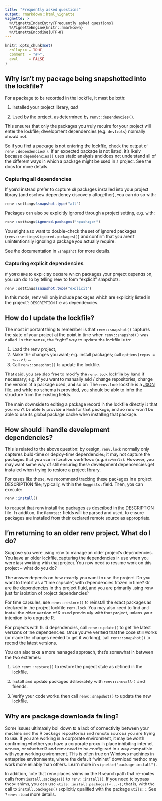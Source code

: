 ---
title: "Frequently asked questions"
output: rmarkdown::html_vignette
vignette: >
  %\VignetteIndexEntry{Frequently asked questions}
  %\VignetteEngine{knitr::rmarkdown}
  %\VignetteEncoding{UTF-8}
---

```{r setup, include=FALSE}
knitr::opts_chunk$set(
  collapse = TRUE,
  comment  = "#>",
  eval     = FALSE
)
```

## Why isn't my package being snapshotted into the lockfile?

For a package to be recorded in the lockfile, it must be both:

1.  Installed your project library, *and*

2.  Used by the project, as determined by `renv::dependencies()`.

This ensures that only the packages you truly require for your project will enter the lockfile; development dependencies (e.g. `devtools`) normally should not.

So if you find a package is not entering the lockfile, check the output of `renv::dependencies()`.
If an expected package is not listed, it's likely because `dependencies()` uses static analysis and does not understand all of the different ways in which a package might be used in a project.
See the docs for more details.

### Capturing all dependencies

If you'd instead prefer to capture *all* packages installed into your project library (and eschew dependency discovery altogether), you can do so with:

```{r eval=FALSE}
renv::settings$snapshot.type("all")
```

Packages can also be explicitly ignored through a project setting, e.g. with:

```{r eval=FALSE}
renv::settings$ignored.packages("<package>")
```

You might also want to double-check the set of ignored packages (`renv::settings$ignored.packages()`) and confirm that you aren't unintentionally ignoring a package you actually require.

See the documentation in `?snapshot` for more details.

### Capturing explicit dependencies

If you'd like to explicitly declare which packages your project depends on, you can do so by telling renv to form "explicit" snapshots:

```{r eval=FALSE}
renv::settings$snapshot.type("explicit")
```

In this mode, renv will only include packages which are explicitly listed in the project's `DESCRIPTION` file as dependencies.

## How do I update the lockfile?

The most important thing to remember is that `renv::snapshot()` captures the state of your project at the point in time when `renv::snapshot()` was called.
In that sense, the "right" way to update the lockfile is to:

1.  Load the renv project,
2.  Make the changes you want; e.g. install packages; call `options(repos = <...>)`; ...
3.  Call `renv::snapshot()` to update the lockfile.

That said, you are also free to modify the `renv.lock` lockfile by hand if necessary; e.g. if you want to manually add / change repositories, change the version of a package used, and so on.
The `renv.lock` lockfile is a [JSON](https://www.json.org/json-en.html) file, and while no schema is provided, you should be able to infer the structure from the existing fields.

The main downside to editing a package record in the lockfile directly is that you won't be able to provide a `Hash` for that package, and so renv won't be able to use its global package cache when installing that package.

## How should I handle development dependencies?

This is related to the above question: by design, `renv.lock` normally only captures build-time or deploy-time dependencies; it may not capture the packages that you use in iterative workflows (e.g. `devtools`).
However, you may want some way of still ensuring these development dependencies get installed when trying to restore a project library.

For cases like these, we recommend tracking these packages in a project DESCRIPTION file; typically, within the `Suggests:` field.
Then, you can execute:

```{r eval=FALSE}
renv::install()
```

to request that renv install the packages as described in the DESCRIPTION file.
In addition, the `Remotes:` fields will be parsed and used, to ensure packages are installed from their declared remote source as appropriate.

## I'm returning to an older renv project. What do I do?

Suppose you were using renv to manage an older project's dependencies.
You have an older lockfile, capturing the dependencies in use when you were last working with that project.
You now need to resume work on this project -- what do you do?

The answer depends on how exactly you want to use the project.
Do you want to treat it as a "time capsule", with dependencies frozen in time?
Or are the dependencies in this project fluid, and you are primarily using renv just for isolation of project dependencies?

For time capsules, use `renv::restore()` to reinstall the exact packages as declared in the project lockfile `renv.lock`.
You may also need to find and install the older version of R used previously with that project, unless your intention is to upgrade R.

For projects with fluid dependencies, call `renv::update()` to get the latest versions of the dependencies.
Once you've verified that the code still works (or made the changes needed to get it working), call `renv::snapshot()` to record the latest versions.

You can also take a more managed approach, that's somewhat in between the two extremes:

1.  Use `renv::restore()` to restore the project state as defined in the lockfile.

2.  Install and update packages deliberately with `renv::install()` and friends.

3.  Verify your code works, then call `renv::snapshot()` to update the new lockfile.

## Why are package downloads failing?

Some issues ultimately boil down to a lack of connectivity between your machine and the R package repositories and remote sources you are trying to use.
If you are working in a corporate environment, it may be worth confirming whether you have a corporate proxy in place inhibiting internet access, or whether R and renv need to be configured in a way compatible with your working environment.
This is often true on Windows machines in enterprise environments, where the default "wininet" download method may work more reliably than others.
Learn more in `vignette("package-install")`.

In addition, note that renv places shims on the R search path that re-routes calls from `install.packages()` to `renv::install()`.
If you need to bypass these shims, you can use `utils::install.packages(<...>)`; that is, with the call to `install.packages()` explicitly qualified with the package `utils::`.
See `?renv::load` more details.

